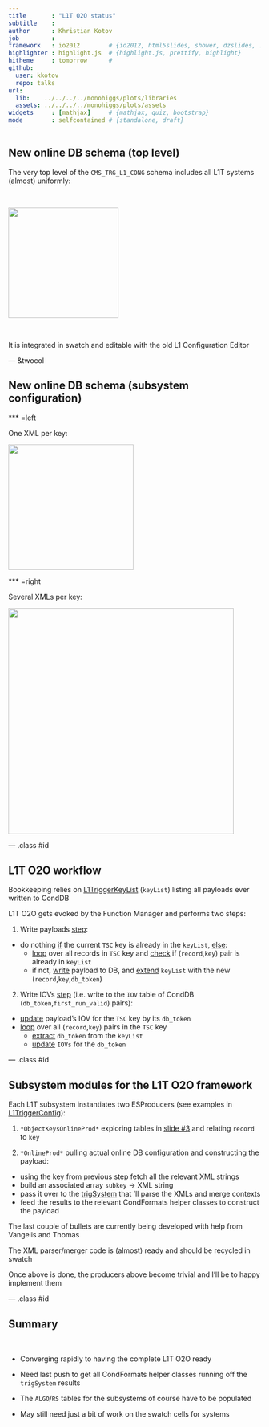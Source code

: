 ```yaml
---
title       : "L1T O2O status"
subtitle    : 
author      : Khristian Kotov
job         : 
framework   : io2012        # {io2012, html5slides, shower, dzslides, ...}
highlighter : highlight.js  # {highlight.js, prettify, highlight}
hitheme     : tomorrow      # 
github:
  user: kkotov 
  repo: talks
url:
  lib:    ../../../../monohiggs/plots/libraries
  assets: ../../../../monohiggs/plots/assets
widgets     : [mathjax]     # {mathjax, quiz, bootstrap}
mode        : selfcontained # {standalone, draft}
---
```


## New online DB schema (top level)

The very top level of the `CMS_TRG_L1_CONG` schema includes all L1T systems (almost) uniformly:

<br>

<img class=center src=schema.svg height=220>

<br>

It is integrated in swatch and editable with the old L1 Configuration Editor


--- &twocol

## New online DB schema (subsystem configuration)

*** =left

One XML per key:

<img class=center src=subsys1.svg height=250>

*** =right

Several XMLs per key:

<img class=center src=subsys2.svg height=450>


--- .class #id

## L1T O2O workflow

Bookkeeping relies on [L1TriggerKeyList](https://github.com/kkotov/l1o2o/blob/master/CondFormats/L1TObjects/interface/L1TriggerKeyListExt.h)
(`keyList`) listing all payloads ever written to CondDB

L1T O2O gets evoked by the Function Manager and performs two steps:

1) Write payloads [step](https://github.com/kkotov/l1o2o/blob/master/CondTools/L1TriggerExt/scripts/runL1-O2O-iov.sh#L49):

* do nothing [if](https://github.com/kkotov/l1o2o/blob/master/CondTools/L1TriggerExt/scripts/runL1-O2O-iov.sh#L46) the current `TSC` key is already in the `keyList`, [else](https://github.com/kkotov/l1o2o/blob/master/CondTools/L1TriggerExt/plugins/L1CondDBPayloadWriterExt.cc#L67):
  * [loop](https://github.com/kkotov/l1o2o/blob/master/CondTools/L1TriggerExt/plugins/L1CondDBPayloadWriterExt.cc#L112) over all records in `TSC` key
and [check](https://github.com/kkotov/l1o2o/blob/master/CondTools/L1TriggerExt/plugins/L1CondDBPayloadWriterExt.cc#L124) if 
(`record`,`key`) pair is already in `keyList`
  * if not, [write](https://github.com/kkotov/l1o2o/blob/master/CondTools/L1TriggerExt/plugins/L1CondDBPayloadWriterExt.cc#L143) payload to
    DB, and [extend](https://github.com/kkotov/l1o2o/blob/master/CondTools/L1TriggerExt/plugins/L1CondDBPayloadWriterExt.cc#L164) `keyList` with the new (`record`,`key`,`db_token`)

2) Write IOVs [step](https://github.com/kkotov/l1o2o/blob/master/CondTools/L1TriggerExt/scripts/runL1-O2O-iov.sh#L59) (i.e. write to the `IOV` table of CondDB (`db_token`,`first_run_valid`) pairs):

* [update](https://github.com/kkotov/l1o2o/blob/master/CondTools/L1TriggerExt/plugins/L1CondDBIOVWriterExt.cc#L81) payload's IOV for the `TSC` key by its `db_token`
* [loop](https://github.com/kkotov/l1o2o/blob/master/CondTools/L1TriggerExt/plugins/L1CondDBIOVWriterExt.cc#L134) over all (`record`,`key`) pairs in the `TSC` key
  * [extract](https://github.com/kkotov/l1o2o/blob/master/CondTools/L1TriggerExt/plugins/L1CondDBIOVWriterExt.cc#L165) `db_token` from the `keyList`
  * [update](https://github.com/kkotov/l1o2o/blob/master/CondTools/L1TriggerExt/plugins/L1CondDBIOVWriterExt.cc#L177) `IOVs` for the `db_token`

--- .class #id

## Subsystem modules for the L1T O2O framework

Each L1T subsystem instantiates two ESProducers (see examples in [L1TriggerConfig](https://github.com/kkotov/l1o2o/tree/master/L1TriggerConfig)): 

1) `*ObjectKeysOnlineProd*` exploring tables in [slide #3](index.html#3) and relating `record` to `key`

2) `*OnlineProd*` pulling actual online DB configuration and constructing the payload:
  * using the key from previous step fetch all the relevant XML strings
  * build an associated array `subkey` -> XML string
  * pass it over to the [trigSystem](https://github.com/cms-l1t-offline/cmssw/blob/cms_o2o_devel-CMSSW_8_0_2/L1Trigger/L1TCommon/src/trigSystem.cpp) that
'll parse the XMLs and merge contexts
  * feed the results to the relevant CondFormats helper classes to construct the payload

The last couple of bullets are currently being developed with help from Vangelis and Thomas

The XML parser/merger code is (almost) ready and should be recycled in swatch

Once above is done, the producers above become trivial and I'll be to happy implement them

--- .class #id

## Summary

<br>

* Converging rapidly to having the complete L1T O2O ready

* Need last push to get all CondFormats helper classes running off the `trigSystem` results

* The `ALGO`/`RS` tables for the subsystems of course have to be populated

* May still need just a bit of work on the swatch cells for systems
